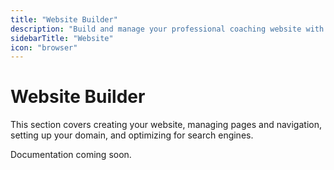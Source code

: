 ```yaml
---
title: "Website Builder"
description: "Build and manage your professional coaching website with custom pages, SEO, and domain setup"
sidebarTitle: "Website"
icon: "browser"
---
```


# Website Builder

This section covers creating your website, managing pages and navigation, setting up your domain, and optimizing for search engines.

Documentation coming soon.
